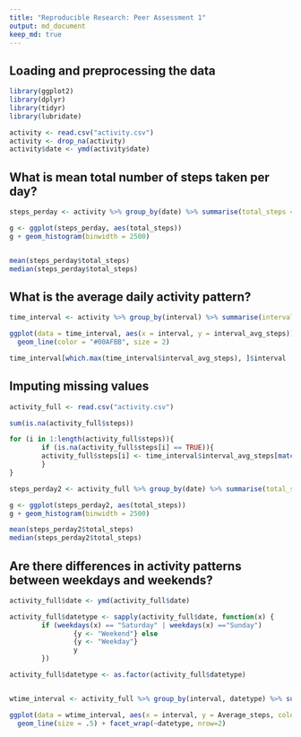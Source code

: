 ```yaml
---
title: "Reproducible Research: Peer Assessment 1"
output: md_document 
keep_md: true
---
```



## Loading and preprocessing the data
```r
library(ggplot2)
library(dplyr)
library(tidyr)
library(lubridate)

activity <- read.csv("activity.csv")
activity <- drop_na(activity)
activity$date <- ymd(activity$date)


```


## What is mean total number of steps taken per day?
```r
steps_perday <- activity %>% group_by(date) %>% summarise(total_steps = sum(steps))

g <- ggplot(steps_perday, aes(total_steps))
g + geom_histogram(binwidth = 2500) 


mean(steps_perday$total_steps)
median(steps_perday$total_steps)


```

## What is the average daily activity pattern?

```r

time_interval <- activity %>% group_by(interval) %>% summarise(interval_avg_steps = mean(steps))

ggplot(data = time_interval, aes(x = interval, y = interval_avg_steps))+
  geom_line(color = "#00AFBB", size = 2)

time_interval[which.max(time_interval$interval_avg_steps), ]$interval

```
## Imputing missing values
```r
activity_full <- read.csv("activity.csv")

sum(is.na(activity_full$steps))

for (i in 1:length(activity_full$steps)){
        if (is.na(activity_full$steps[i] == TRUE)){        
        activity_full$steps[i] <- time_interval$interval_avg_steps[match(activity_full$interval[i], time_interval$interval)]  
        } 
}

steps_perday2 <- activity_full %>% group_by(date) %>% summarise(total_steps = sum(steps))

g <- ggplot(steps_perday2, aes(total_steps))
g + geom_histogram(binwidth = 2500) 

mean(steps_perday2$total_steps)
median(steps_perday2$total_steps)
```


## Are there differences in activity patterns between weekdays and weekends?
```r

activity_full$date <- ymd(activity_full$date)

activity_full$datetype <- sapply(activity_full$date, function(x) {
        if (weekdays(x) == "Saturday" | weekdays(x) =="Sunday") 
                {y <- "Weekend"} else 
                {y <- "Weekday"}
                y
        })

activity_full$datetype <- as.factor(activity_full$datetype)


wtime_interval <- activity_full %>% group_by(interval, datetype) %>% summarise(Average_steps = mean(steps))

ggplot(data = wtime_interval, aes(x = interval, y = Average_steps, color = datetype))+
  geom_line(size = .5) + facet_wrap(~datetype, nrow=2)

```